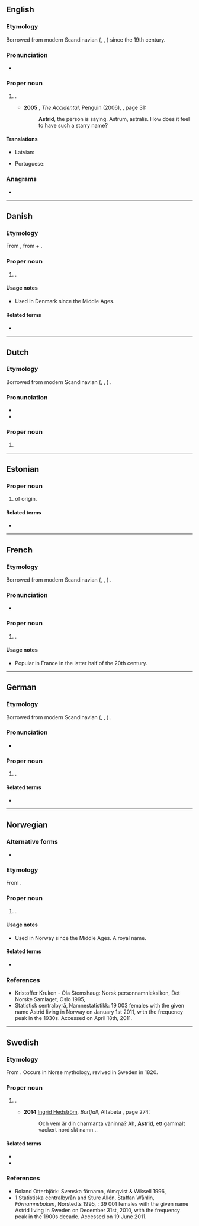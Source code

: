 {{also|Astrið}}
==English==

===Etymology===
Borrowed from modern Scandinavian ({{der|en|sv|-}}, {{der|en|no|-}}, {{der|en|da|-}}) {{m|sv|Astrid}} since the 19th century.

===Pronunciation===
* {{audio|en|LL-Q1860 (eng)-Back ache-Astrid.wav|Audio}}

===Proper noun===
{{en-proper noun}}

# {{given name|en|female|from=Germanic languages}}.
#* '''2005''' {{w|Ali Smith}}, ''The Accidental'', Penguin (2006), {{ISBN|9780141010397}}, page 31:
#*: '''Astrid''', the person is saying. Astrum, astralis. How does it feel to have such a starry name?

====Translations====
{{trans-top|female given name}}
* Latvian: {{t|lv|Astrīda|f}}
{{trans-mid}}
* Portuguese: {{t+|pt|Astride|f}}
{{trans-bottom}}

===Anagrams===
* {{anagrams|en|a=adirst|TARDIS|Tardis|iTards|tardis|triads}}

----

==Danish==

===Etymology===
From {{der|da|non|Ástríðr}}, from {{m|non|áss||god}} + {{m|non|fríðr||beautiful, originally beloved}}.

===Proper noun===
{{da-proper noun}}

# {{given name|da|female}}.

====Usage notes====
* Used in Denmark since the Middle Ages.

====Related terms====
* {{l|da|Asta}}

----

==Dutch==
{{wikipedia|Astrid (voornaam)|lang=nl}}

===Etymology===
Borrowed from modern Scandinavian ({{der|nl|sv|-}}, {{der|nl|no|-}}, {{der|nl|da|-}}) {{m|sv|Astrid}}.

===Pronunciation===
* {{IPA|nl|/ˈɑ.strɪt/}}
* {{audio|nl|Nl-Astrid.ogg|Audio}}

===Proper noun===
{{nl-proper noun|f}}

# {{given name|nl|female}}

----

==Estonian==

===Proper noun===
{{head|et|proper noun}}

# {{given name|et|female}} of {{der|et|non|-}} origin.

====Related terms====
* {{l|et|Asta}}

----

==French==

===Etymology===
Borrowed from modern Scandinavian ({{der|fr|sv|-}}, {{der|fr|no|-}}, {{der|fr|da|-}}) {{m|sv|Astrid}}.

===Pronunciation===
* {{fr-IPA|Astride}}

===Proper noun===
{{fr-proper noun}}

# {{given name|fr|female}}.

====Usage notes====
* Popular in France in the latter half of the 20th century.

----

==German==
{{wikipedia|lang=de}}

===Etymology===
Borrowed from modern Scandinavian ({{der|de|sv|-}}, {{der|de|no|-}}, {{der|de|da|-}}) {{m|sv|Astrid}}.

===Pronunciation===
* {{audio|de|De-Astrid.ogg|Audio}}

===Proper noun===
{{head|de|proper noun}}

# {{given name|de|female}}.

====Related terms====
* {{l|de|Estrid}}

----

==Norwegian==

===Alternative forms===
* {{l|no|Astri}}

===Etymology===
From {{der|no|non|Ástríðr}}.

===Proper noun===
{{head|no|proper noun}}

# {{given name|no|female}}.

====Usage notes====
* Used in Norway since the Middle Ages. A royal name.

====Related terms====
* {{l|no|Asta}}

===References===
* Kristoffer Kruken - Ola Stemshaug: Norsk personnamnleksikon, Det Norske Samlaget, Oslo 1995, {{ISBN|82-521-4483-7}}
* [http://www.ssb.no/navn/ ] Statistisk sentralbyrå, Namnestatistikk: 19 003 females with the given name Astrid living in Norway on January 1st 2011, with the frequency peak in the 1930s. Accessed on April 18th, 2011.

{{wikipedia|lang=sv}}

----

==Swedish==

===Etymology===
From {{der|sv|non|Ástríðr}}. Occurs in Norse mythology, revived in Sweden in 1820.

===Proper noun===
{{sv-proper noun|c}}

# {{given name|sv|female}}.
#* '''2014''' [[w:sv:Ingrid Hedström|Ingrid Hedström]], ''Bortfall'', Alfabeta {{ISBN|978-91-501-1644-1}}, page 274:
#*: Och vem är din charmanta väninna? Ah, '''Astrid''', ett gammalt vackert nordiskt namn...

====Related terms====
* {{l|sv|Asta}}
* {{l|sv|Estrid}}

===References===
* Roland Otterbjörk: Svenska förnamn, Almqvist & Wiksell 1996, {{ISBN|91-21-10937-0}}
* [https://web.archive.org/web/20100328044612/http://www.scb.se/Pages/NameSearch____259432.aspx] Statistiska centralbyrån and Sture Allén, Staffan Wåhlin, ''Förnamnsboken'', Norstedts 1995, {{ISBN|9119551622}}: 39 001 females with the given name Astrid living in Sweden on December 31st, 2010, with the frequency peak in the 1900s decade. Accessed on 19 June 2011.